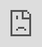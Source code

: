 ```yaml
---
title: "Evaluate"
---
```


# Evaluate

_Galileo Evaluate_ is a powerful bench for rapid, collaborative experimentation and evaluation of your LLM applications.

<iframe src="https://cdn.iframe.ly/zLJWK10" style="top: 0; left: 0; width: 100%; height: 100%; position: absolute; border: 0;" allowfullscreen="" scrolling="no" allow="encrypted-media *;"></iframe>

## 

[](#core-features)

Core features

*   **Tracing and Visualizations** - Track the end-to-end execution of your queries. See what happened along the way and where things went wrong.
    
*   **State-of-the-art Metrics -** Combine our research-backed Guardrail Metrics with your own Custom Metrics to evaluate your system.
    
*   **Experiment Management** - Track all your experiments in one place. Find the best configuration for your system.
    

![](https://docs.rungalileo.io/~gitbook/image?url=https%3A%2F%2F1924900477-files.gitbook.io%2F%7E%2Ffiles%2Fv0%2Fb%2Fgitbook-x-prod.appspot.com%2Fo%2Fspaces%252F4jVWiQpRqmi04OnqZmn2%252Fuploads%252FmdoRaeTIctFT6ulxQSf6%252Fimage.png%3Falt%3Dmedia%26token%3Df0a8e7a9-c38f-422f-af40-d7570a6eb0b9&width=768&dpr=4&quality=100&sign=6fc48079&sv=1)

Visualizing a RAG Workflow built using Langchain

## 

[](#getting-started)

Getting Started

[Quickstart](/galileo/gen-ai-studio-products/galileo-evaluate/quickstart)

[PreviousWhat is Galileo?](/galileo)[NextQuickstart](/galileo/gen-ai-studio-products/galileo-evaluate/quickstart)

Last updated 2 months ago